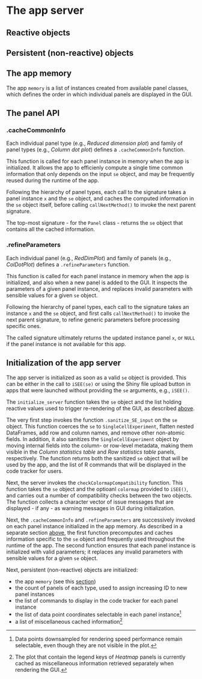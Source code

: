 # The app server {#server}

## Reactive objects {#robjects}

<!-- TODO
A general description of the purpose of reactive values in rObjects would probably be enough.
I don't think developers need details about each individual value.

Some examples values manually collected from iSEE-main.R:
- rerender
- rerendered
- paste0(mode, id)
- paste0(mode, id, "_", .panelLinkInfo)
- paste0(mode, id, "_", .panelGeneralInfo)
- paste0(mode, id, "_", .selectMultiSaved)
- paste0(mode, id, "_repopulated")
- paste0(mode, id, "_reactivated")
- paste0(mode, id, "_resaved")
-->

## Persistent (non-reactive) objects

<!-- TODO
A description of the purpose of pObjects.
In particular, memory and coordinates are key to highlight, although they will be described in further details in dedicated sections.

Some examples:
- memory
- counter
- commands
- coordinates
- cached_info
- .voiceActivePanel
-->

## The app memory {#memory}

The app `memory` is a list of instances created from available panel classes, which defines the order in which individual panels are displayed in the GUI.

## The panel API {#panel-api}

### .cacheCommonInfo

Each individual panel type (e.g., _Reduced dimension plot_) and family of panel types (e.g., _Column dot plot_) defines a `.cacheCommonInfo` function.

This function is called for each panel instance in memory when the app is initialized.
It allows the app to efficienly compute a single time common information that only depends on the input `se` object, and may be frequently reused during the runtime of the app.

Following the hierarchy of panel types, each call to the signature takes a panel instance `x` and the `se` object, and caches the computed information in the `se` object itself, before calling `callNextMethod()` to invoke the next parent signature.

The top-most signature - for the `Panel` class - returns the `se` object that contains all the cached information.

### .refineParameters

Each individual panel (e.g., _RedDimPlot_) and family of panels (e.g., _ColDotPlot_) defines a `.refineParameters` function.

This function is called for each panel instance in memory when the app is initialized, and also when a new panel is added to the GUI.
It inspects the parameters of a given panel instance, and replaces invalid parameters with sensible values for a given `se` object.

Following the hierarchy of panel types, each call to the signature takes an instance `x` and the `se` object, and first calls `callNextMethod()` to invoke the next parent signature, to refine generic parameters before processing specific ones.

The called signature ultimately returns the updated instance panel `x`, or `NULL` if the panel instance is not available for this app.

## Initialization of the app server

The app server is initialized as soon as a valid `se` object is provided.
This can be either in the call to `iSEE(se)` or using the Shiny file upload button in apps that were launched without providing the `se` arguments, e.g., `iSEE()`.

The `initialize_server` function takes the `se` object and the list holding reactive values used to trigger re-rendering of the GUI, as described [above](#robjects).

The very first step invokes the function `.sanitize_SE_input` on the `se` object.
This function coerces the `se` to `SingleCellExperiment`, flatten nested DataFrames, add row and column names, and remove other non-atomic fields.
In addition, it also sanitizes the `SingleCellExperiment` object by moving internal fields into the column- or row-level metadata, making them visible in the _Column statistics table_ and _Row statistics table_ panels, respectively. The function returns both the sanitized `se` object that will be used by the app, and the list of R commands that will be displayed in the code tracker for users.

Next, the server invokes the `checkColormapCompatibility` function.
This function takes the `se` object and the optioanl `colormap` provided to `iSEE()`, and carries out a number of compatibility checks between the two objects.
The function collects a character vector of issue messages that are displayed - if any - as warning messages in GUI during initialization.

<!-- TODO: something about setting up memory, once the current TEST code is replaced. -->

Next, the `.cacheCommonInfo` and `.refineParameters` are successively invoked on each panel instance initialized in the app memory.
As described in a separate section [above](#panel-api), the first function precomputes and caches information specific to the `se` object and frequently used throughout the runtime of the app.
The second function ensures that each panel instance is initialized with valid parameters; it replaces any invalid parameters with sensible values for a given `se` object.

<!-- TODO: something, once we deal with user-supplied panel IDs -->

Next, persistent (non-reactive) objects are initialized:

- the app `memory` (see this [section](#memory))
- the count of panels of each type, used to assign increasing ID to new panel instances
- the list of commands to display in the code tracker for each panel instance
- the list of data point coordinates selectable in each panel instance^[Data points downsampled for rendering speed performance remain selectable, even though they are not visible in the plot.]
- a list of miscellaneous cached information^[The plot that contain the legend keys of _Heatmap_ panels is currently cached as miscellaneous information retrieved separately when rendering the GUI.]

<!-- TODO: something about rObjects -->

<!-- TODO: something about the various kinds of observers -->
